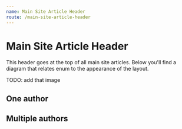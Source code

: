 ```yaml
---
name: Main Site Article Header
route: /main-site-article-header
---
```



# Main Site Article Header

This header goes at the top of all main site articles. Below you'll find a diagram that relates enum to the appearance of the layout.

TODO: add that image

<Props of={MainSiteArticleHeader} />

## One author

<Playground>
        <MainSiteArticleHeader
            headlineText='Newly opened Baja California Tacos brings Ensenada-inspired cuisine to Westwood'
            articleCategory='Main site development'
            categoryURL='https://dailybruin.com/news'
            date='2019-05-15T02:29:44'
            featuredPhotoURL='https://dailybruin.com/images/2018/06/web.sp_.kellihayes.KH_.1-640x426.jpg'
            featuredPhotoCaption='Anna Tsai, a first-year physics student, designed "The Garden of Eden" for the 18th Fashion and Student Trends runway show, which took place Thursday night in Pauley Pavilion.'
            featuredPhotoCredit={{
                imageCredit: 'Joe Bruin',
                imagePosition: 'Daily Bruin senior staff',
                imageCreditProfileURL: 'https://dailybruin.com'
            }}
            bylineInfo={[
                {
                    authorName: 'Joe Bruin',
                    authorProfileURL: 'https://google.com',
                    authorPhotoURL: 'http://s3.amazonaws.com/37assets/svn/765-default-avatar.png'
                },
            ]}
        />
</Playground>


## Multiple authors

<Playground>
        <MainSiteArticleHeader
            headlineText='Newly opened Baja California Tacos brings Ensenada-inspired cuisine to Westwood'
            articleCategory='Main site development'
            categoryURL='https://dailybruin.com/news'
            date='2019-05-15T02:29:44'
            featuredPhotoURL='https://dailybruin.com/images/2018/06/web.sp_.kellihayes.KH_.1-640x426.jpg'
            featuredPhotoCaption='Anna Tsai, a first-year physics student, designed "The Garden of Eden" for the 18th Fashion and Student Trends runway show, which took place Thursday night in Pauley Pavilion.'
            featuredPhotoCredit={{
                imageCredit: 'Joe Bruin',
                imagePosition: 'Daily Bruin senior staff',
                imageCreditProfileURL: 'https://dailybruin.com'
            }}
            bylineInfo={[
                {
                    authorName: 'Joe Bruin',
                    authorProfileURL: 'https://google.com',
                    authorPhotoURL: 'http://s3.amazonaws.com/37assets/svn/765-default-avatar.png'
                },
                {
                    authorName: 'Joe Bruin',
                    authorProfileURL: 'https://google.com',
                    authorPhotoURL: 'http://s3.amazonaws.com/37assets/svn/765-default-avatar.png'
                },
            ]}
        />
</Playground>
